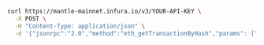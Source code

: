 
<Tabs>
  <TabItem value="cURL">

  ```bash
  curl https://mantle-mainnet.infura.io/v3/YOUR-API-KEY \
    -X POST \
    -H "Content-Type: application/json" \
    -d '{"jsonrpc":"2.0","method":"eth_getTransactionByHash","params": ["0xbb3a336e3f823ec18197f1e13ee875700f08f03e2cab75f0d0b118dabb44cba0"],"id":1}'
  ```
  </TabItem>
</Tabs>

